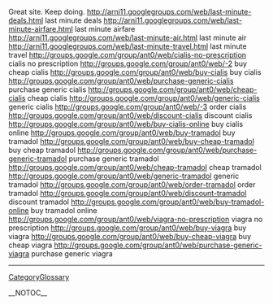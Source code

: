 Great site. Keep doing. http://arni11.googlegroups.com/web/last-minute-deals.html last minute deals
http://arni11.googlegroups.com/web/last-minute-airfare.html last minute airfare
http://arni11.googlegroups.com/web/last-minute-air.html last minute air
http://arni11.googlegroups.com/web/last-minute-travel.html last minute travel
http://groups.google.com/group/ant0/web/cialis-no-prescription cialis no prescription
http://groups.google.com/group/ant0/web/-2 buy cheap cialis
http://groups.google.com/group/ant0/web/buy-cialis buy cialis
http://groups.google.com/group/ant0/web/purchase-generic-cialis purchase generic cialis
http://groups.google.com/group/ant0/web/cheap-cialis cheap cialis
http://groups.google.com/group/ant0/web/generic-cialis generic cialis
http://groups.google.com/group/ant0/web/-3 order cialis
http://groups.google.com/group/ant0/web/discount-cialis discount cialis
http://groups.google.com/group/ant0/web/buy-cialis-online buy cialis online
http://groups.google.com/group/ant0/web/buy-tramadol buy tramadol
http://groups.google.com/group/ant0/web/buy-cheap-tramadol buy cheap tramadol
http://groups.google.com/group/ant0/web/purchase-generic-tramadol purchase generic tramadol
http://groups.google.com/group/ant0/web/cheap-tramadol cheap tramadol
http://groups.google.com/group/ant0/web/generic-tramadol generic tramadol
http://groups.google.com/group/ant0/web/order-tramadol order tramadol
http://groups.google.com/group/ant0/web/discount-tramadol discount tramadol
http://groups.google.com/group/ant0/web/buy-tramadol-online buy tramadol online
http://groups.google.com/group/ant0/web/viagra-no-prescription viagra no prescription
http://groups.google.com/group/ant0/web/buy-viagra buy viagra
http://groups.google.com/group/ant0/web/buy-cheap-viagra buy cheap viagra
http://groups.google.com/group/ant0/web/purchase-generic-viagra purchase generic viagra
----
[[CategoryGlossary]]

__NOTOC__